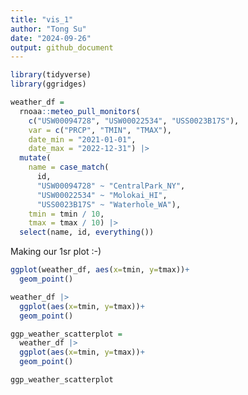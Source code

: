 ```yaml
---
title: "vis_1"
author: "Tong Su"
date: "2024-09-26"
output: github_document
---
```


```r
library(tidyverse)
library(ggridges)
```
```r
weather_df = 
  rnoaa::meteo_pull_monitors(
    c("USW00094728", "USW00022534", "USS0023B17S"),
    var = c("PRCP", "TMIN", "TMAX"), 
    date_min = "2021-01-01",
    date_max = "2022-12-31") |>
  mutate(
    name = case_match(
      id, 
      "USW00094728" ~ "CentralPark_NY", 
      "USW00022534" ~ "Molokai_HI",
      "USS0023B17S" ~ "Waterhole_WA"),
    tmin = tmin / 10,
    tmax = tmax / 10) |>
  select(name, id, everything())
```

Making our 1sr plot :-)

```r
ggplot(weather_df, aes(x=tmin, y=tmax))+
  geom_point()
```


```r
weather_df |>
  ggplot(aes(x=tmin, y=tmax))+
  geom_point()
```

```r
ggp_weather_scatterplot = 
  weather_df |>
  ggplot(aes(x=tmin, y=tmax))+
  geom_point()

ggp_weather_scatterplot
```

